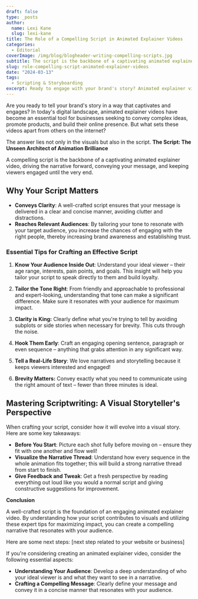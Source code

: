 ```yaml
---
draft: false
type: _posts
author:
  name: Lexi Kane
  slug: lexi-kane
title: The Role of a Compelling Script in Animated Explainer Videos
categories:
  - Editorial
coverImage: /img/blog/blogheader-writing-compelling-scripts.jpg
subtitle: The script is the backbone of a captivating animated explainer video
slug: role-compelling-script-animated-explainer-videos
date: "2024-03-13"
tags:
  - Scripting & Storyboarding
excerpt: Ready to engage with your brand's story? Animated explainer videos are essential for conveying complex ideas. But what makes them unique?
---
```


Are you ready to tell your brand's story in a way that captivates and engages? In today's digital landscape, animated explainer videos have become an essential tool for businesses seeking to convey complex ideas, promote products, and build their online presence. But what sets these videos apart from others on the internet?

The answer lies not only in the visuals but also in the script.
**The Script: The Unseen Architect of Animation Brilliance**

A compelling script is the backbone of a captivating animated explainer video, driving the narrative forward, conveying your message, and keeping viewers engaged until the very end.
## Why Your Script Matters

*   **Conveys Clarity**: A well-crafted script ensures that your message is delivered in a clear and concise manner, avoiding clutter and distractions.
*   **Reaches Relevant Audiences**: By tailoring your tone to resonate with your target audience, you increase the chances of engaging with the right people, thereby increasing brand awareness and establishing trust.
### Essential Tips for Crafting an Effective Script

1.  **Know Your Audience Inside Out**: Understand your ideal viewer – their age range, interests, pain points, and goals. This insight will help you tailor your script to speak directly to them and build loyalty.
2.  **Tailor the Tone Right**: From friendly and approachable to professional and expert-looking, understanding that tone can make a significant difference. Make sure it resonates with your audience for maximum impact.

3.  **Clarity is King:** Clearly define what you're trying to tell by avoiding subplots or side stories when necessary for brevity. This cuts through the noise.

4.  **Hook Them Early**: Craft an engaging opening sentence, paragraph or even sequence – anything that grabs attention in any significant way.

5.  **Tell a Real-Life Story**: We love narratives and storytelling because it keeps viewers interested and engaged!

6.  **Brevity Matters:** Convey exactly what you need to communicate using the right amount of text – fewer than three minutes is ideal.

## Mastering Scriptwriting: A Visual Storyteller's Perspective

When crafting your script, consider how it will evolve into a visual story. Here are some key takeaways:

*   **Before You Start**: Picture each shot fully before moving on – ensure they fit with one another and flow well!
*   **Visualize the Narrative Thread**: Understand how every sequence in the whole animation fits together; this will build a strong narrative thread from start to finish.
*   **Give Feedback and Tweak**: Get a fresh perspective by reading everything out loud like you would a normal script and giving constructive suggestions for improvement.

**Conclusion**

A well-crafted script is the foundation of an engaging animated explainer video. By understanding how your script contributes to visuals and utilizing these expert tips for maximizing impact, you can create a compelling narrative that resonates with your audience.

Here are some next steps: [next step related to your website or business]

If you're considering creating an animated explainer video, consider the following essential aspects:

*   **Understanding Your Audience**: Develop a deep understanding of who your ideal viewer is and what they want to see in a narrative.
*   **Crafting a Compelling Message**: Clearly define your message and convey it in a concise manner that resonates with your audience.
